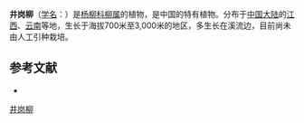 {{Speciesbox
| name = 井岗柳
| status = 
| status_system = 
| image =
| genus = Salix
| species = leveilleana
| authority = Schneid.
}}

'''井岗柳'''（[[学名|学名]]：{{lang|la|''Salix leveilleana''}}）是[[杨柳科|杨柳科]][[柳属|柳属]]的植物，是中国的特有植物。分布于[[中国大陆|中国大陆]]的[[江西|江西]]、[[云南|云南]]等地，生长于海拔700米至3,000米的地区，多生长在溪流边，目前尚未由人工引种栽培。

== 参考文献 ==
<div class="references-small">
* {{cite web| url =http://www.bioinfo.cn/db05/KmzwSpecies.php?action=view&id=20491| title =井岗柳| work =《中国高等植物数据库全库》| publisher =中国科学院微生物研究所| author =昆明植物研究所| accessdate =2009-02-25| deadurl =yes| archiveurl =https://web.archive.org/web/20160305024211/http://www.bioinfo.cn/db05/KmzwSpecies.php?action=view&id=20491| archivedate =2016-03-05}}
</div>
{{Taxonbar|from=Q10882460}}

[[Category:柳属|井岗柳]]


{{植物小作品}}